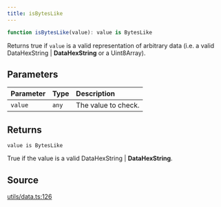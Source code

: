 ```yaml
---
title: isBytesLike
---
```


```ts
function isBytesLike(value): value is BytesLike
```

Returns true if `value` is a valid representation of arbitrary data (i.e. a valid
DataHexString | **DataHexString** or a Uint8Array).

## Parameters

| Parameter | Type | Description |
| :------ | :------ | :------ |
| `value` | `any` | The value to check. |

## Returns

`value is BytesLike`

True if the value is a valid DataHexString | **DataHexString**.

## Source

[utils/data.ts:126](https://github.com/dominant-strategies/quais.js/blob/751386e3ad6372322a3c76548f56b903bfed1896/src/utils/data.ts#L126)
